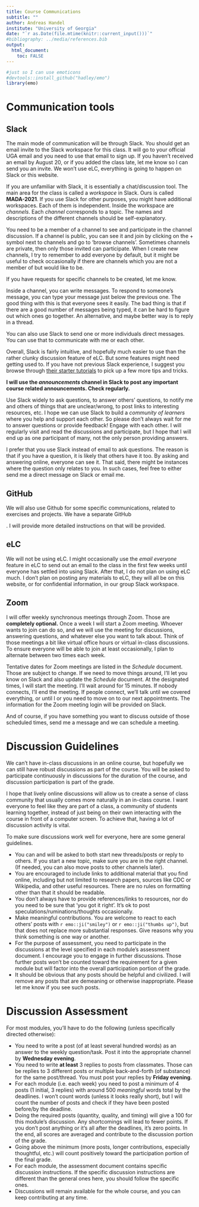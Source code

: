 ---
title: Course Communications
subtitle: ""
author: Andreas Handel
institute: "University of Georgia"
date: "`r as.Date(file.mtime(knitr::current_input()))`"
#bibliography: ../media/references.bib
output: 
  html_document:
    toc: FALSE
---


```{r, echo = FALSE}
#just so I can use emoticons
#devtools::install_github("hadley/emo")
library(emo)
```



# Communication tools

## Slack

The main mode of communication will be through Slack. You should get an email invite to the Slack workspace for this class. It will go to your official UGA email and you need to use that email to sign up. If you haven't received an email by August 20, or if you added the class late, let me know so I can send you an invite. We won't use eLC, everything is going to happen on Slack or this website. 

If you are unfamiliar with Slack, it is essentially a chat/discussion tool. The main area for the class is called a _workspace_ in Slack. Ours is called __MADA-2021__. If you use Slack for other purposes, you might have additional workspaces. Each of them is independent. Inside the workspace are _channels_. Each _channel_ corresponds to a topic. The names and descriptions of the different channels should be self-explanatory. 

You need to be a member of a channel to see and participate in the channel discussion. If a channel is public, you can see it and join by clicking on the + symbol next to channels and go to 'browse channels'. Sometimes channels are private, then only those invited can participate. When I create new channels, I try to remember to add everyone by default, but it might be useful to check occasionally if there are channels which you are not a member of but would like to be.

If you have requests for specific channels to be created, let me know.

Inside a channel, you can write messages. To respond to someone's message, you can type your message just below the previous one. The good thing with this is that everyone sees it easily. The bad thing is that if there are a good number of messages being typed, it can be hard to figure out which ones go together. An alternative, and maybe better way is to reply in a thread.   

You can also use Slack to send one or more individuals direct messages. You can use that to communicate with me or each other.

Overall, Slack is fairly intuitive, and hopefully much easier to use than the rather clunky discussion feature of eLC. But some features might need getting used to. If you have not previous Slack experience, I suggest you browse through [their starter tutorials](https://slack.com/resources/slack-101) to pick up a few more tips and tricks.

**I will use the _announcements_ channel in Slack to post any important course related announcements. Check regularly.**

Use Slack widely to ask questions, to answer others' questions, to notify me and others of things that are unclear/wrong, to post links to interesting resources, etc. I hope we can use Slack  to build a _community of learners_ where you help and support each other. So please don't always wait for me to answer questions or provide feedback! Engage with each other. I will regularly visit and read the discussions and participate, but I hope that I will end up as one participant of many, not the only person providing answers.

I prefer that you use Slack instead of email to ask questions. The reason is that if you have a question, it is likely that others have it too. By asking and answering online, everyone can see it. That said, there might be instances where the question only relates to you. In such cases, feel free to either send me a direct message on Slack or email me. 


## GitHub

We will also use Github for some specific communications, related to exercises and projects. We have a separate GitHub 

. I will provide more detailed instructions on that will be provided.


## eLC

We will not be using eLC. I might occasionally use the _email everyone_ feature in eLC to send out an email to the class in the first few weeks until everyone has settled into using Slack. After that, I do not plan on using eLC much. I don't plan on posting any materials to eLC, they will all be on this website, or for confidential information, in our group Slack workspace.


## Zoom

I will offer weekly synchronous meetings through Zoom. Those are **completely optional.** Once a week I will start a Zoom meeting. Whoever wants to join can do so, and we will use the meeting for discussions, answering questions, and whatever else you want to talk about. Think of those meetings a bit like virtual office hours or virtual in-class discussions. To ensure everyone will be able to join at least occasionally, I plan to alternate between two times each week. 

Tentative dates for Zoom meetings are listed in the _Schedule_ document. Those are subject to change. If we need to move things around, I'll let you know on Slack and also update the _Schedule_ document. At the designated times, I will start the meeting. I'll wait around for 15 minutes. If nobody connects, I'll end the meeting. If people connect, we'll talk until we covered everything, or until I or you need to move on to our next appointments. The information for the Zoom meeting login will be provided on Slack.

And of course, if you have something you want to discuss outside of those scheduled times, send me a message and we can schedule a meeting.



# Discussion Guidelines

We can't have in-class discussions in an online course, but hopefully we can still have robust discussions as part of the course. You will be asked to participate continuously in discussions for the duration of the course, and discussion participation is part of the grade.

I hope that lively online discussions will allow us to create a sense of class community that usually comes more naturally in an in-class course. I want everyone to feel like they are part of a class, a community of students learning together, instead of just being on their own interacting with the course in front of a computer screen. To achieve that, having a lot of discussion activity is vital.

To make sure discussions work well for everyone, here are some general guidelines.

* You can and will be asked to both start new threads/posts or reply to others. If you start a new topic, make sure you are in the right channel. (If needed, you can also move posts to other channels later). 
* You are encouraged to include links to additional material that you find online, including but not limited to research papers, sources like CDC or Wikipedia, and other useful resources. There are no rules on formatting other than that it should be readable.
* You don't always have to provide references/links to resources, nor do you need to be sure that 'you got it right'. It's ok to post speculations/ruminations/thoughts occasionally.
* Make meaningful contributions. You are welcome to react to each others' posts with `r emo::ji("smiley")` or `r emo::ji("thumbs up")`, but that does not replace more substantial responses. Give reasons why you think something is one way or another.
* For the purpose of assessment, you need to participate in the discussions at the level specified in each module's assessment document. I encourage you to engage in further discussions. Those further posts won't be counted toward the requirement for a given module but will factor into the overall participation portion of the grade.
* It should be obvious that any posts should be helpful and civilized. I will remove any posts that are demeaning or otherwise inappropriate. Please let me know if you see such posts. 


# Discussion Assessment

For most modules, you'll have to do the following (unless specifically directed otherwise):

* You need to write a post (of at least several hundred words) as an answer to the weekly question/task. Post it into the appropriate channel by __Wednesday evening__. 
* You need to write __at least__ 3 replies to posts from classmates. Those can be replies to 3 different posts or multiple back-and-forth (of substance) for the same post/thread. You must post your replies by __Friday evening__. 
* For each module (i.e. each week) you need to post a minimum of 4 posts (1 initial, 3 replies) with around 500 _meaningful_ words total by the deadlines. I won't count words (unless it looks really short), but I will count the number of posts and check if they have been posted before/by the deadline.
* Doing the required posts (quantity, quality, and timing) will give a 100 for this module's discussion. Any shortcomings will lead to fewer points. If you don't post anything or it's all after the deadlines, it's zero points. In the end, all scores are averaged and contribute to the discussion portion of the grade.
* Going above the minimum (more posts, longer contributions, especially thoughtful, etc.) will count positively toward the participation portion of the final grade.
* For each module, the assessment document contains specific discussion instructions. If the specific discussion instructions are different than the general ones here, you should follow the specific ones.
* Discussions will remain available for the whole course, and you can keep contributing at any time.  




